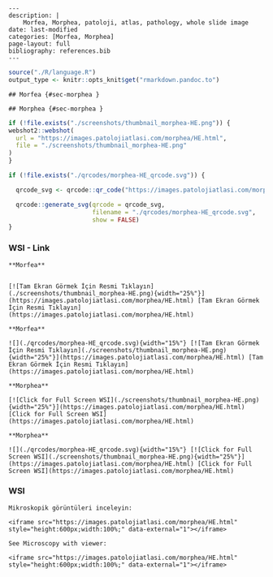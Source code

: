 ```comment
---
description: |
    Morfea, Morphea, patoloji, atlas, pathology, whole slide image
date: last-modified
categories: [Morfea, Morphea]
page-layout: full
bibliography: references.bib
---
```



```r
source("./R/language.R")
output_type <- knitr::opts_knit$get("rmarkdown.pandoc.to")
```


```asis
## Morfea {#sec-morphea }
```


```asis
## Morphea {#sec-morphea }
```






```r
if (!file.exists("./screenshots/thumbnail_morphea-HE.png")) {
webshot2::webshot(
  url = "https://images.patolojiatlasi.com/morphea/HE.html",
  file = "./screenshots/thumbnail_morphea-HE.png"
)
}
```



```r
if (!file.exists("./qrcodes/morphea-HE_qrcode.svg")) {

  qrcode_svg <- qrcode::qr_code("https://images.patolojiatlasi.com/morphea/HE.html")

  qrcode::generate_svg(qrcode = qrcode_svg,
                       filename = "./qrcodes/morphea-HE_qrcode.svg",
                       show = FALSE)
}
```







::::: panel-tabset


### WSI - Link








:::: {.content-hidden when-format="pdf"}


```asis

**Morfea**


[![Tam Ekran Görmek İçin Resmi Tıklayın](./screenshots/thumbnail_morphea-HE.png){width="25%"}](https://images.patolojiatlasi.com/morphea/HE.html) [Tam Ekran Görmek İçin Resmi Tıklayın](https://images.patolojiatlasi.com/morphea/HE.html)

```

::::


:::: {.content-visible when-format="pdf"}

```asis

**Morfea**

![](./qrcodes/morphea-HE_qrcode.svg){width="15%"} [![Tam Ekran Görmek İçin Resmi Tıklayın](./screenshots/thumbnail_morphea-HE.png){width="25%"}](https://images.patolojiatlasi.com/morphea/HE.html) [Tam Ekran Görmek İçin Resmi Tıklayın](https://images.patolojiatlasi.com/morphea/HE.html)

```



::::




:::: {.content-hidden when-format="pdf"}


```asis

**Morphea**

[![Click for Full Screen WSI](./screenshots/thumbnail_morphea-HE.png){width="25%"}](https://images.patolojiatlasi.com/morphea/HE.html) [Click for Full Screen WSI](https://images.patolojiatlasi.com/morphea/HE.html)

```

::::


:::: {.content-visible when-format="pdf"}

```asis

**Morphea**

![](./qrcodes/morphea-HE_qrcode.svg){width="15%"} [![Click for Full Screen WSI](./screenshots/thumbnail_morphea-HE.png){width="25%"}](https://images.patolojiatlasi.com/morphea/HE.html) [Click for Full Screen WSI](https://images.patolojiatlasi.com/morphea/HE.html)

```


::::







### WSI








```asis
Mikroskopik görüntüleri inceleyin:

<iframe src="https://images.patolojiatlasi.com/morphea/HE.html" style="height:600px;width:100%;" data-external="1"></iframe>

```





```asis

See Microscopy with viewer:

<iframe src="https://images.patolojiatlasi.com/morphea/HE.html" style="height:600px;width:100%;" data-external="1"></iframe>

```






:::::















